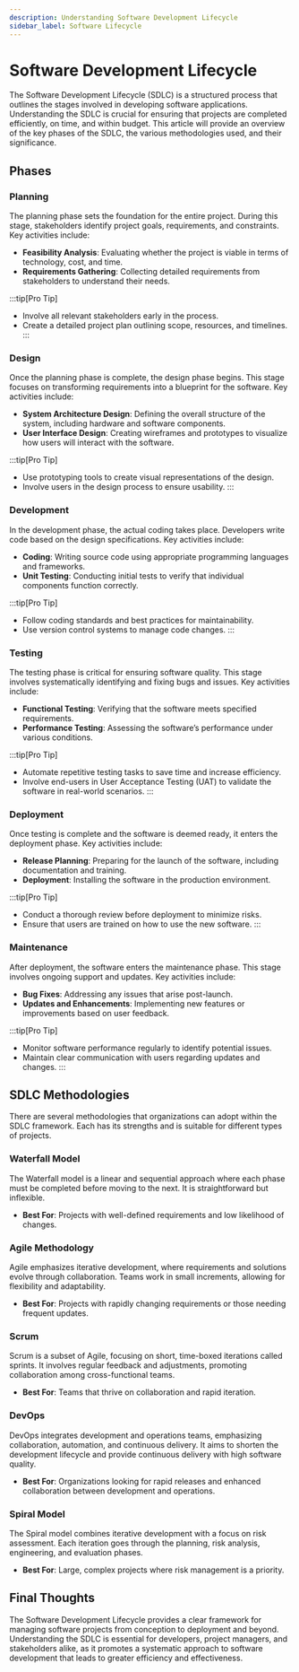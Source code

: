 ```yaml
---
description: Understanding Software Development Lifecycle
sidebar_label: Software Lifecycle
---
```


# Software Development Lifecycle

The Software Development Lifecycle (SDLC) is a structured process that outlines the stages involved in developing software applications. Understanding the SDLC is crucial for ensuring that projects are completed efficiently, on time, and within budget. This article will provide an overview of the key phases of the SDLC, the various methodologies used, and their significance.

## Phases

### Planning

The planning phase sets the foundation for the entire project. During this stage, stakeholders identify project goals, requirements, and constraints. Key activities include:


- **Feasibility Analysis**: Evaluating whether the project is viable in terms of technology, cost, and time.
- **Requirements Gathering**: Collecting detailed requirements from stakeholders to understand their needs.

:::tip[Pro Tip]
- Involve all relevant stakeholders early in the process.
- Create a detailed project plan outlining scope, resources, and timelines.
:::


### Design

Once the planning phase is complete, the design phase begins. This stage focuses on transforming requirements into a blueprint for the software. Key activities include:

- **System Architecture Design**: Defining the overall structure of the system, including hardware and software components.
- **User Interface Design**: Creating wireframes and prototypes to visualize how users will interact with the software.

:::tip[Pro Tip]
- Use prototyping tools to create visual representations of the design.
- Involve users in the design process to ensure usability.
:::


### Development

In the development phase, the actual coding takes place. Developers write code based on the design specifications. Key activities include:

- **Coding**: Writing source code using appropriate programming languages and frameworks.
- **Unit Testing**: Conducting initial tests to verify that individual components function correctly.

:::tip[Pro Tip]
- Follow coding standards and best practices for maintainability.
- Use version control systems to manage code changes.
:::



### Testing

The testing phase is critical for ensuring software quality. This stage involves systematically identifying and fixing bugs and issues. Key activities include:

- **Functional Testing**: Verifying that the software meets specified requirements.
- **Performance Testing**: Assessing the software’s performance under various conditions.

:::tip[Pro Tip]
- Automate repetitive testing tasks to save time and increase efficiency.
- Involve end-users in User Acceptance Testing (UAT) to validate the software in real-world scenarios.
:::


### Deployment

Once testing is complete and the software is deemed ready, it enters the deployment phase. Key activities include:

- **Release Planning**: Preparing for the launch of the software, including documentation and training.
- **Deployment**: Installing the software in the production environment.

:::tip[Pro Tip]
- Conduct a thorough review before deployment to minimize risks.
- Ensure that users are trained on how to use the new software.
:::


### Maintenance

After deployment, the software enters the maintenance phase. This stage involves ongoing support and updates. Key activities include:

- **Bug Fixes**: Addressing any issues that arise post-launch.
- **Updates and Enhancements**: Implementing new features or improvements based on user feedback.

:::tip[Pro Tip]
- Monitor software performance regularly to identify potential issues.
- Maintain clear communication with users regarding updates and changes.
:::

## SDLC Methodologies

There are several methodologies that organizations can adopt within the SDLC framework. Each has its strengths and is suitable for different types of projects.

### Waterfall Model

The Waterfall model is a linear and sequential approach where each phase must be completed before moving to the next. It is straightforward but inflexible.

- **Best For**: Projects with well-defined requirements and low likelihood of changes.

### Agile Methodology

Agile emphasizes iterative development, where requirements and solutions evolve through collaboration. Teams work in small increments, allowing for flexibility and adaptability.

- **Best For**: Projects with rapidly changing requirements or those needing frequent updates.

### Scrum

Scrum is a subset of Agile, focusing on short, time-boxed iterations called sprints. It involves regular feedback and adjustments, promoting collaboration among cross-functional teams.

- **Best For**: Teams that thrive on collaboration and rapid iteration.

### DevOps

DevOps integrates development and operations teams, emphasizing collaboration, automation, and continuous delivery. It aims to shorten the development lifecycle and provide continuous delivery with high software quality.

- **Best For**: Organizations looking for rapid releases and enhanced collaboration between development and operations.

### Spiral Model

The Spiral model combines iterative development with a focus on risk assessment. Each iteration goes through the planning, risk analysis, engineering, and evaluation phases.

- **Best For**: Large, complex projects where risk management is a priority.

## Final Thoughts

The Software Development Lifecycle provides a clear framework for managing software projects from conception to deployment and beyond. Understanding the SDLC is essential for developers, project managers, and stakeholders alike, as it promotes a systematic approach to software development that leads to greater efficiency and effectiveness.